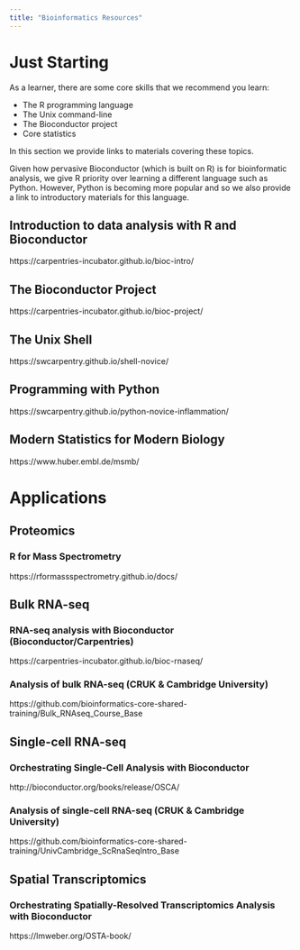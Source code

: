 ```yaml
---
title: "Bioinformatics Resources"
---
```


# Just Starting

As a learner, there are some core skills that we recommend you learn:

- The R programming language
- The Unix command-line
- The Bioconductor project
- Core statistics

In this section we provide links to materials covering these topics. 

Given how pervasive Bioconductor (which is built on R) is for bioinformatic analysis, we give R priority over learning a different language such as Python.
However, Python is becoming more popular and so we also provide a link to introductory materials for this language. 

## Introduction to data analysis with R and Bioconductor

https://carpentries-incubator.github.io/bioc-intro/

## The Bioconductor Project

https://carpentries-incubator.github.io/bioc-project/

## The Unix Shell

https://swcarpentry.github.io/shell-novice/

## Programming with Python

https://swcarpentry.github.io/python-novice-inflammation/

## Modern Statistics for Modern Biology

https://www.huber.embl.de/msmb/


# Applications

## Proteomics

### R for Mass Spectrometry

https://rformassspectrometry.github.io/docs/


## Bulk RNA-seq

### RNA-seq analysis with Bioconductor (Bioconductor/Carpentries)

https://carpentries-incubator.github.io/bioc-rnaseq/

### Analysis of bulk RNA-seq (CRUK & Cambridge University)

https://github.com/bioinformatics-core-shared-training/Bulk_RNAseq_Course_Base


## Single-cell RNA-seq

### Orchestrating Single-Cell Analysis with Bioconductor

http://bioconductor.org/books/release/OSCA/

### Analysis of single-cell RNA-seq (CRUK & Cambridge University)

https://github.com/bioinformatics-core-shared-training/UnivCambridge_ScRnaSeqIntro_Base


## Spatial Transcriptomics

### Orchestrating Spatially-Resolved Transcriptomics Analysis with Bioconductor

https://lmweber.org/OSTA-book/
